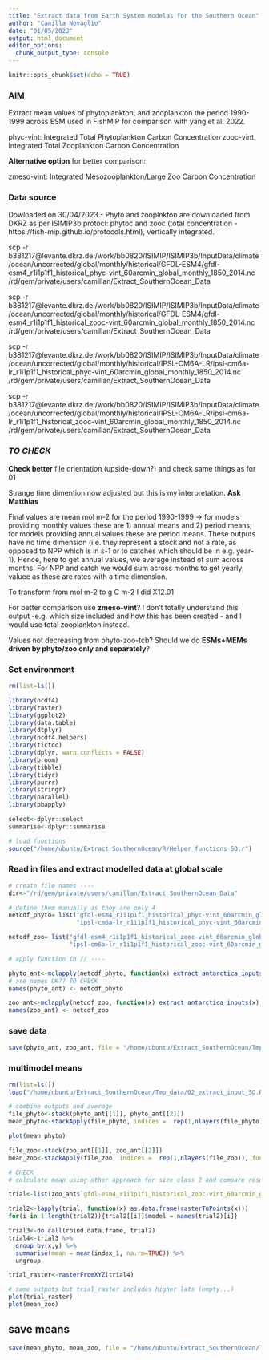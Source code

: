 ```yaml
---
title: "Extract data from Earth System modelas for the Southern Ocean"
author: "Camilla Novaglio"
date: "01/05/2023"
output: html_document
editor_options: 
  chunk_output_type: console
---
```


```r
knitr::opts_chunk$set(echo = TRUE)
```

### AIM

Extract mean values of phytoplankton, and zooplankton the period 1990-1999 across ESM used in FishMIP for comparison with yang et al. 2022. 

phyc-vint: Integrated Total Phytoplankton Carbon Concentration 
zooc-vint: Integrated Total Zooplankton Carbon Concentration 

**Alternative option** for better comparison: 

zmeso-vint: Integrated Mesozooplankton/Large Zoo Carbon Concentration 

### Data source 

Dowloaded on 30/04/2023 - Phyto and zooplnkton are downloaded from DKRZ as per ISIMIP3b protocl: phytoc and zooc (total concentration - https://fish-mip.github.io/protocols.html), vertically integrated. 

scp -r b381217@levante.dkrz.de:/work/bb0820/ISIMIP/ISIMIP3b/InputData/climate/ocean/uncorrected/global/monthly/historical/GFDL-ESM4/gfdl-esm4_r1i1p1f1_historical_phyc-vint_60arcmin_global_monthly_1850_2014.nc /rd/gem/private/users/camillan/Extract_SouthernOcean_Data

scp -r b381217@levante.dkrz.de:/work/bb0820/ISIMIP/ISIMIP3b/InputData/climate/ocean/uncorrected/global/monthly/historical/GFDL-ESM4/gfdl-esm4_r1i1p1f1_historical_zooc-vint_60arcmin_global_monthly_1850_2014.nc /rd/gem/private/users/camillan/Extract_SouthernOcean_Data

scp -r b381217@levante.dkrz.de:/work/bb0820/ISIMIP/ISIMIP3b/InputData/climate/ocean/uncorrected/global/monthly/historical/IPSL-CM6A-LR/ipsl-cm6a-lr_r1i1p1f1_historical_phyc-vint_60arcmin_global_monthly_1850_2014.nc /rd/gem/private/users/camillan/Extract_SouthernOcean_Data

scp -r b381217@levante.dkrz.de:/work/bb0820/ISIMIP/ISIMIP3b/InputData/climate/ocean/uncorrected/global/monthly/historical/IPSL-CM6A-LR/ipsl-cm6a-lr_r1i1p1f1_historical_zooc-vint_60arcmin_global_monthly_1850_2014.nc /rd/gem/private/users/camillan/Extract_SouthernOcean_Data

### *TO CHECK* 

**Check better** file orientation (upside-down?) and check same things as for 01

Strange time dimention now adjusted but this is my interpretation. **Ask Matthias**

Final values are mean mol m-2 for the period 1990-1999 -> for models providing monthly values these are 1) annual means and 2) period means; for models providing annual values these are period means. These outputs have no time dimension (i.e. they represent a stock and not a rate, as opposed to NPP which is in s-1 or to catches which should be in e.g. year-1). Hence, here to get annual values, we average instead of sum across months. For NPP and catch we would sum across months to get yearly valuee as these are rates with a time dimension.      

To transform from mol m-2 to g C m-2 I did X12.01

For better comparison use **zmeso-vint**? I don't totally understand this output -e.g. which size included and how this has been created - and I would use total zooplankton instead.  

Values not decreasing from phyto-zoo-tcb? Should we do **ESMs+MEMs driven by phyto/zoo only and separately**? 

### Set environment 

```r

rm(list=ls())

library(ncdf4) 
library(raster) 
library(ggplot2) 
library(data.table)
library(dtplyr)
library(ncdf4.helpers)
library(tictoc)
library(dplyr, warn.conflicts = FALSE)
library(broom)
library(tibble)
library(tidyr)
library(purrr)
library(stringr)
library(parallel)
library(pbapply)

select<-dplyr::select
summarise<-dplyr::summarise

# load functions 
source("/home/ubuntu/Extract_SouthernOcean/R/Helper_functions_SO.r")

```

### Read in files and extract modelled data at global scale

```r

# create file names ----
dir<-"/rd/gem/private/users/camillan/Extract_SouthernOcean_Data" 

# define them manually as they are only 4
netcdf_phyto= list("gfdl-esm4_r1i1p1f1_historical_phyc-vint_60arcmin_global_monthly_1850_2014.nc",
                   "ipsl-cm6a-lr_r1i1p1f1_historical_phyc-vint_60arcmin_global_monthly_1850_2014.nc")

netcdf_zoo= list("gfdl-esm4_r1i1p1f1_historical_zooc-vint_60arcmin_global_monthly_1850_2014.nc",
                 "ipsl-cm6a-lr_r1i1p1f1_historical_zooc-vint_60arcmin_global_monthly_1850_2014.nc")

# apply function in // ----

phyto_ant<-mclapply(netcdf_phyto, function(x) extract_antarctica_inputs(x), mc.cores = detectCores()-2)
# are names OK?? TO CHECK 
names(phyto_ant) <- netcdf_phyto

zoo_ant<-mclapply(netcdf_zoo, function(x) extract_antarctica_inputs(x), mc.cores = detectCores()-2)
names(zoo_ant) <- netcdf_zoo

```

### save data

```r

save(phyto_ant, zoo_ant, file = "/home/ubuntu/Extract_SouthernOcean/Tmp_data/02_extract_input_SO.RData")

```

### multimodel means 

```r

rm(list=ls())
load("/home/ubuntu/Extract_SouthernOcean/Tmp_data/02_extract_input_SO.RData")

# combine outputs and average
file_phyto<-stack(phyto_ant[[1]], phyto_ant[[2]])
mean_phyto<-stackApply(file_phyto, indices =  rep(1,nlayers(file_phyto)), fun = "mean", na.rm = F)

plot(mean_phyto) 

file_zoo<-stack(zoo_ant[[1]], zoo_ant[[2]])
mean_zoo<-stackApply(file_zoo, indices =  rep(1,nlayers(file_zoo)), fun = "mean", na.rm = F)

# CHECK 
# calculate mean using other approach for size class 2 and compare results to above approach 

trial<-list(zoo_ant$`gfdl-esm4_r1i1p1f1_historical_zooc-vint_60arcmin_global_monthly_1850_2014.nc`, zoo_ant$`ipsl-cm6a-lr_r1i1p1f1_historical_zooc-vint_60arcmin_global_monthly_1850_2014.nc`)

trial2<-lapply(trial, function(x) as.data.frame(rasterToPoints(x)))
for(i in 1:length(trial2)){trial2[[i]]$model = names(trial2)[i]}

trial3<-do.call(rbind.data.frame, trial2)
trial4<-trial3 %>% 
  group_by(x,y) %>% 
  summarise(mean = mean(index_1, na.rm=TRUE)) %>% 
  ungroup

trial_raster<-rasterFromXYZ(trial4)

# same outputs but trial_raster includes higher lats (empty...)
plot(trial_raster)
plot(mean_zoo)

```

## save means 

```r

save(mean_phyto, mean_zoo, file = "/home/ubuntu/Extract_SouthernOcean/Tmp_data/02_extract_input_SO_means_narmF.RData")

```
